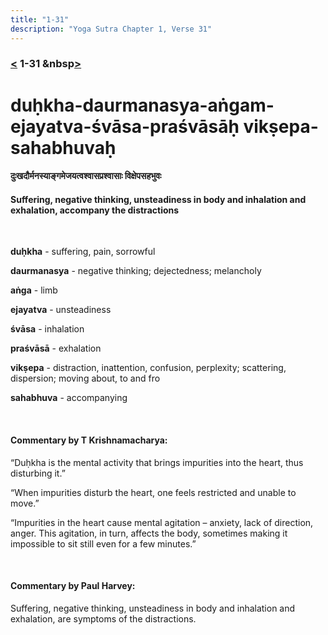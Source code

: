 ```yaml
---
title: "1-31"
description: "Yoga Sutra Chapter 1, Verse 31"
---
```


### [<](/Chapter-1/1-30) 1-31 &nbsp[>](/Chapter-1/1-32/)

# duḥkha-daurmanasya-aṅgam-ejayatva-śvāsa-praśvāsāḥ vikṣepa-sahabhuvaḥ

#### दुःखदौर्मनस्याङ्गमेजयत्वश्वासप्रश्वासाः विक्षेपसहभुवः

#### Suffering, negative thinking, unsteadiness in body and inhalation and exhalation, accompany the distractions

<br />

**duḥkha** - suffering, pain, sorrowful <br />

**daurmanasya** - negative thinking; dejectedness; melancholy <br />

**aṅga** - limb <br />

**ejayatva** - unsteadiness <br />

**śvāsa** - inhalation <br />

**praśvāsā** - exhalation <br />

**vikṣepa** - distraction, inattention, confusion, perplexity; scattering, dispersion; moving about, to and fro <br />

**sahabhuva** - accompanying

<br />

#### Commentary by T Krishnamacharya:

“Duḥkha is the mental activity
that brings impurities into the heart,
thus disturbing it.”

“When impurities disturb the heart,
one feels restricted and unable to move.”

“Impurities in the heart cause mental agitation
– anxiety, lack of direction, anger.
This agitation, in turn, affects the body,
sometimes making it impossible to sit still even for a few minutes.”

<br />

#### Commentary by Paul Harvey:

Suffering,
negative thinking,
unsteadiness in body and inhalation and exhalation,
are symptoms of the distractions.
